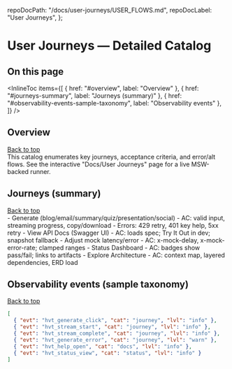 
  repoDocPath: "/docs/user-journeys/USER_FLOWS.md",
  repoDocLabel: "User Journeys",
};

# User Journeys — Detailed Catalog

<a id="top"></a>

<Meta title="Specs/Journeys/User Journeys — Detailed Catalog" />

## On this page

<InlineToc
  items={[
    { href: "#overview", label: "Overview" },
    { href: "#journeys-summary", label: "Journeys (summary)" },
    { href: "#observability-events-sample-taxonomy", label: "Observability events" },
  ]}
/>

## Overview

<div style={{ textAlign: "right" }}>
  <a href="#top">Back to top</a>
</div>
This catalog enumerates key journeys, acceptance criteria, and error/alt flows. See the interactive
"Docs/User Journeys" page for a live MSW-backed runner.

## Journeys (summary)

<div style={{ textAlign: "right" }}>
  <a href="#top">Back to top</a>
</div>
- Generate (blog/email/summary/quiz/presentation/social) - AC: valid input, streaming progress,
copy/download - Errors: 429 retry, 401 key help, 5xx retry - View API Docs (Swagger UI) - AC: loads
spec; Try It Out in dev; snapshot fallback - Adjust mock latency/error - AC: x-mock-delay,
x-mock-error-rate; clamped ranges - Status Dashboard - AC: badges show pass/fail; links to artifacts
- Explore Architecture - AC: context map, layered dependencies, ERD load

<LastUpdated file="src/stories/SpecsJourneysCatalog.stories.mdx" />

## Observability events (sample taxonomy)

<div style={{ textAlign: "right" }}>
  <a href="#top">Back to top</a>
</div>

```json path=null start=null
[
  { "evt": "hvt_generate_click", "cat": "journey", "lvl": "info" },
  { "evt": "hvt_stream_start", "cat": "journey", "lvl": "info" },
  { "evt": "hvt_stream_complete", "cat": "journey", "lvl": "info" },
  { "evt": "hvt_generate_error", "cat": "journey", "lvl": "warn" },
  { "evt": "hvt_help_open", "cat": "docs", "lvl": "info" },
  { "evt": "hvt_status_view", "cat": "status", "lvl": "info" }
]
```
